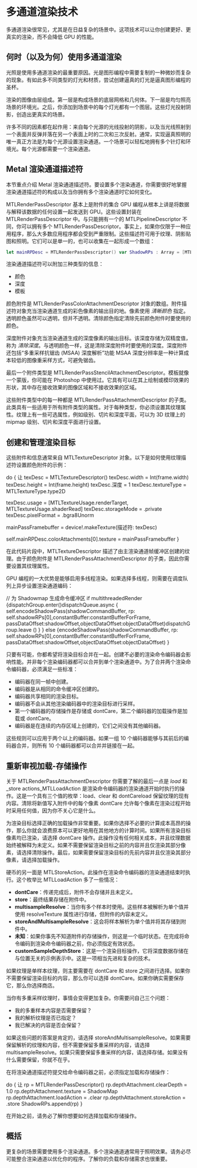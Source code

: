 # 多通道渲染技术

<Wisdom words="Leeloo Dallas Multipass!" author="The Fifth Element" />

多通道渲染很常见，尤其是在日益复杂的场景中。这项技术可以让你创建更好、更真实的渲染，而不会降低 GPU 的性能。

## 何时（以及为何）使用多通道渲染

光照是使用多通道渲染的最重要原因。光是图形编程中需要复制的一种微妙而复杂的现象。有如此多不同类型的灯光和材质，尝试创建逼真的灯光是逼真图形编程的圣杯。

渲染的图像由层组成。第一层是构成场景的底层网格和几何体。下一层是均匀照亮场景的环境光。之后，你添加到场景中的每个灯光都有一个图层。这些灯光投射阴影，创造出更真实的场景。

许多不同的因素都在起作用：来自每个光源的光线投射的阴影，以及当光线照射到一个表面并反弹并落在另一个表面上时的二次和三次反射。通常，实现逼真照明的唯一真正方法是为每个光源设置渲染通道。一个场景可以轻松地拥有多个针灯和环境光。每个光源都需要一个渲染通道。

## Metal 渲染通道描述符

本节重点介绍 Metal 渲染通道描述符。要设置多个渲染通道，你需要很好地掌握渲染通道描述符的构成以及当你拥有多个渲染通道时它如何变化。

MTLRenderPassDescriptor 基本上是附件的集合 GPU 编程从根本上讲是将数据与解释该数据的任何设置一起发送到 GPU。这些设置封装在 MTLRenderPassDescriptor 中。与只能拥有一个的 MTLPipelineDescriptor 不同，你可以拥有多个 MTLRenderPassDescriptor。事实上，如果你仅限于一种应用程序，那么大多数应用程序都会受到严重限制。这些描述符可用于纹理、阴影贴图和照明。它们可以是单一的，也可以收集在一起形成一个数组：

```swift
let mainRPDesc = MTLRenderPassDescriptor() var ShadowRPs : Array = [MTLRenderPassDescriptor]()
```

渲染通道描述符可以附加三种类型的信息：

- 颜色
- 深度
- 模板

颜色附件是 MTLRenderPassColorAttachmentDescriptor 对象的数组。附件描述符对象充当渲染通道生成的彩色像素的输出目的地。像素使用 _清晰颜色_ 指定。透明颜色虽然可以透明，但并不透明。清除颜色指定清除先前颜色附件时要使用的颜色。

深度附件对象充当渲染通道生成的深度像素的输出目标。该深度存储为双精度值，称为 _清除深度_。与透明颜色一样，这是清除深度附件时要使用的深度。深度附件还包括“多重采样抗锯齿 (MSAA) 深度解析”功能 MSAA 深度分辨率是一种计算成本较低的图像重采样方式，可避免锯齿。

最后一个附件类型是 MTLRenderPassStencilAttachmentDescriptor。模板就像一个蒙版，你可能在 Photoshop 中使用过。它具有可以在其上绘制或模印效果的形状，其中存在接收效果的图像区域和不接收效果的区域。

这些附件类型中的每一种都是 MTLRenderPassAttachmentDescriptor 的子类。此类具有一些适用于所有附件类型的属性。对于每种类型，你必须设置其纹理属性。纹理上有一些可选属性，例如级别、切片和深度平面，可以为 3D 纹理上的 mipmap 级别、切片和深度平面进行设置。

## 创建和管理渲染目标

这些附件和信息通常来自 MTLTextureDescriptor 对象。以下是如何使用纹理描述符设置颜色附件的示例：

do { 让 texDesc = MTLTextureDescriptor() texDesc.width = Int(frame.width) texDesc.height = Int(frame.height) texDesc.深度 = 1 texDesc.textureType = MTLTextureType.type2D

texDesc.usage = [MTLTextureUsage.renderTarget, MTLTextureUsage.shaderRead] texDesc.storageMode = .private texDesc.pixelFormat = .bgra8Unorm

mainPassFramebuffer = device!.makeTexture(描述符: texDesc)

self.mainRPDesc.colorAttachments[0].texture = mainPassFramebuffer }

在此代码片段中，MTLTextureDescriptor 描述了由主渲染通道帧缓冲区创建的纹理。由于颜色附件是 MTLRenderPassAttachmentDescriptor 的子类，因此你需要设置其纹理属性。

GPU 编程的一大优势是能够启用多线程渲染。如果选择多线程，则需要在调度队列上异步设置渲染通道编码：

// 为 Shadowmap 生成命令缓冲区 if multithreadedRender {dispatchGroup.enter()dispatchQueue.async { self.encodeShadowPass(shadowCommandBuffer, rp: self.shadowRPs[0],constantBuffer:constantBufferForFrame, passDataOffset:shadowOffset,objectDataOffset:objectDataOffset)dispatchGroup.leave () } } else {encodeShadowPass(shadowCommandBuffer, rp: self.shadowRPs[0],constantBuffer:constantBufferForFrame, passDataOffset:shadowOffset,objectDataOffset:objectDataOffset) }

只要有可能，你都希望将渲染目标合并在一起。创建不必要的渲染命令编码器会影响性能。并非每个渲染编码器都可以合并到单个渲染通道中。为了合并两个渲染命令编码器，必须满足一些标准：

- 编码器在同一帧中创建。
- 编码器是从相同的命令缓冲区创建的。
- 编码器共享相同的渲染目标。
- 编码器不会从其他渲染编码器中的渲染目标进行采样。
- 第一个编码器的存储操作是存储或 dontCare，第二个编码器的加载操作是加载或 dontCare。
- 编码器是在连续的内存区域上创建的，它们之间没有其他编码器。

这些规则可以应用于两个以上的编码器。如果一组 10 个编码器能够与其前后的编码器合并，则所有 10 个编码器都可以合并并链接在一起。

## 重新审视加载-存储操作

关于 MTLRenderPassAttachmentDescriptor 你需要了解的最后一点是 _load_ 和 \_store actions_MTLLoadAction 是渲染命令编码器的渲染通道开始时执行的操作。这是一个具有三个值的枚举：load、clear 和 dontCareload 保留纹理的现有内容。清除将新值写入附件中的每个像素 dontCare 允许每个像素在渲染过程开始时采用任何值，因为你不关心它是什么。

为渲染目标选择正确的加载操作非常重要。如果你选择不必要的计算成本高昂的操作，那么你就会浪费原本可以更好地用在其他地方的计算时间。如果所有渲染目标像素均已渲染，请选择 dontCare 操作。此操作没有任何相关成本，并且纹理数据始终被解释为未定义。如果不需要保留渲染目标之前的内容并且仅渲染其部分像素，请选择清除操作。最后，如果需要保留渲染目标的先前内容并且仅渲染其部分像素，请选择加载操作。

硬币的另一面是 MTLStoreAction。此操作在渲染命令编码器的渲染通道结束时执行。这个枚举比 MTLLoadAction 多了一些情况：

- **dontCare**：传递完成后，附件不会存储并且未定义。
- **store**：最终结果存储在附件中。
- **multisampleResolve**：当你有多个样本时使用。这些样本被解析为单个值并使用 resolveTexture 属性进行存储，但附件的内容未定义。
- **storeAndMultisampleResolve**：这会将样本解析为单个值并将其存储到附件中。
- **未知**：如果你事先不知道附件的存储操作，则这是一个临时状态。在完成将命令编码到渲染命令编码器之前，你必须指定有效状态。
- **customSampleDepthStore**：这是一个渲染目标操作，它将深度数据存储在与位置无关的示例表示中。这是一项相当先进和复杂的技术。

如果纹理是单样本纹理，则主要需要在 dontCare 和 store 之间进行选择。如果你不需要保留渲染目标的内容，那么你可以选择 dontCare。如果你确实需要保存它，那么你选择商店。

当你有多重采样纹理时，事情会变得更加复杂。你需要问自己三个问题：

- 我的多重样本内容是否需要保留？
- 我的解析纹理是否已指定？
- 我已解决的内容是否会保留？

如果这些问题的答案是肯定的，请选择 storeAndMultisampleResolve。如果需要保留解析的纹理和内容，但不需要保留多重采样的内容，请选择 multisampleResolve。如果只需要保留多重采样的内容，请选择存储。如果没有什么需要保留，你就不在乎。

在将渲染通道描述符提交给命令编码器之前，必须指定加载和存储操作：

do { 让 rp = MTLRenderPassDescriptor() rp.depthAttachment.clearDepth = 1.0 rp.depthAttachment.texture = ShadowMap rp.depthAttachment.loadAction = .clear rp.depthAttachment.storeAction = .store ShadowRPs.append(rp) }

在开始之前，请务必了解你想要如何选择加载和存储操作。

## 概括

更复杂的场景需要使用多个渲染通道。多个渲染通道通常用于照明效果。请务必尽可能整合渲染通道以优化你的程序。了解你的负载和存储需求也很重要。
